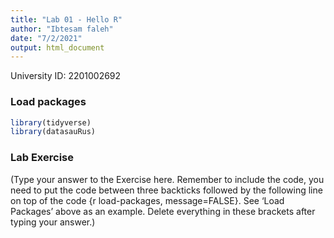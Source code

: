 ```yaml
---
title: "Lab 01 - Hello R"
author: "Ibtesam faleh"
date: "7/2/2021"
output: html_document
---
```


University ID: 2201002692

### Load packages

```r
library(tidyverse) 
library(datasauRus)
```



### Lab Exercise

(Type your answer to the Exercise here. Remember to include the code, you need to put the code between three backticks followed by the following line on top of the code {r load-packages, message=FALSE}. See 'Load Packages' above as an example. Delete everything in these brackets after typing your answer.)